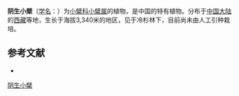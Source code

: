 {{Speciesbox
| name = 阴生小檗
| status = 
| status_system = 
| image =
| genus = Berberis
| species = umbratica
| authority = Ying
}}

'''阴生小檗'''（[[学名|学名]]：{{lang|la|''Berberis umbratica''}}）为[[小檗科|小檗科]][[小檗属|小檗属]]的植物，是中国的特有植物。分布于[[中国大陆|中国大陆]]的[[西藏|西藏]]等地，生长于海拔3,340米的地区，见于冷杉林下，目前尚未由人工引种栽培。

== 参考文献 ==
<div class="references-small">
* {{cite web| url =http://www.bioinfo.cn/db05/KmzwSpecies.php?action=view&id=1434| title =阴生小檗| work =《中国高等植物数据库全库》| publisher =中国科学院微生物研究所| author =昆明植物研究所| accessdate =2009-02-22| deadurl =yes| archiveurl =https://web.archive.org/web/20160305040131/http://www.bioinfo.cn/db05/KmzwSpecies.php?action=view&id=1434| archivedate =2016-03-05}}
</div>
{{Taxonbar|from=Q15225495}}

[[Category:小檗属|阴生小檗]]


{{植物小作品}}